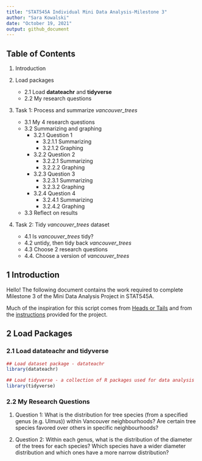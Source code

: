 ```yaml
---
title: "STAT545A Individual Mini Data Analysis-Milestone 3"
author: "Sara Kowalski"
date: "October 19, 2021"
output: github_document
---
```




## Table of Contents
1. Introduction

2. Load packages
    + 2.1 Load **datateachr** and **tidyverse**
    + 2.2 My research questions
    
3. Task 1: Process and summarize *vancouver_trees*
    + 3.1 My 4 research questions
    + 3.2 Summarizing and graphing 
        + 3.2.1 Question 1
            + 3.2.1.1 Summarizing
            + 3.2.1.2 Graphing
        + 3.2.2 Question 2
            + 3.2.2.1 Summarizing
            + 3.2.2.2 Graphing
        + 3.2.3 Question 3
            + 3.2.3.1 Summarizing
            + 3.2.3.2 Graphing
        + 3.2.4 Question 4
            + 3.2.4.1 Summarizing
            + 3.2.4.2 Graphing
    + 3.3 Reflect on results 
    
4. Task 2: Tidy *vancouver_trees* dataset
    + 4.1 Is *vancouver_trees* tidy? 
    + 4.2 untidy, then tidy back *vancouver_trees*
    + 4.3 Choose 2 research questions
    + 4.4. Choose a version of *vancouver_trees*


## 1  Introduction
Hello! The following document contains the work required to complete Milestone 3 of the Mini Data Analysis Project in STAT545A.  

Much of the inspiration for this script comes from [Heads or Tails](https://www.kaggle.com/headsortails/tidy-titarnic) and from the [instructions](https://stat545.stat.ubc.ca/mini-project/mini-project-3/) provided for the project.

## 2  Load Packages 
### 2.1 Load **datateachr** and **tidyverse**

```r
## Load dataset package - datateachr
library(datateachr)

## Load tidyverse - a collection of R packages used for data analysis
library(tidyverse) 
```

### 2.2 My Research Questions

1. Question 1:
What is the distribution for tree species (from a specified genus (e.g. Ulmus)) within Vancouver neighbourhoods? Are certain tree species favored over others in specific neighbourhoods? 

2. Question 2:
Within each genus, what is the distribution of the diameter of the trees for each species? Which species have a wider diameter distribution and which ones have a more narrow distribution?